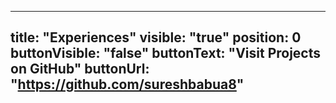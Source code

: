 ---
title: "Experiences"
visible: "true"
position: 0
buttonVisible: "false"
buttonText: "Visit Projects on GitHub"
buttonUrl: "https://github.com/sureshbabua8"
----